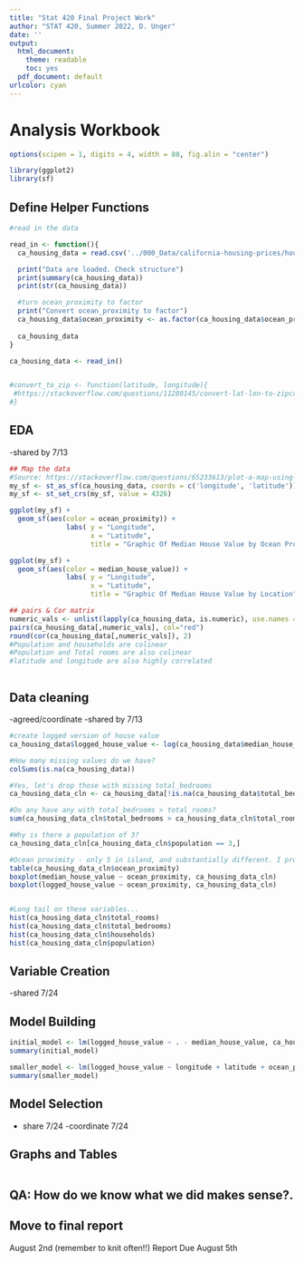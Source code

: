 ```yaml
---
title: "Stat 420 Final Project Work"
author: "STAT 420, Summer 2022, D. Unger"
date: ''
output:
  html_document: 
    theme: readable
    toc: yes  
  pdf_document: default
urlcolor: cyan
---
```


# Analysis Workbook


```r
options(scipen = 1, digits = 4, width = 80, fig.alin = "center")

library(ggplot2)
library(sf)
```


## Define Helper Functions

```r
#read in the data

read_in <- function(){
  ca_housing_data = read.csv('../000_Data/california-housing-prices/housing.csv')

  print("Data are loaded. Check structure")
  print(summary(ca_housing_data))
  print(str(ca_housing_data))

  #turn ocean_proximity to factor
  print("Convert ocean_proximity to factor")
  ca_housing_data$ocean_proximity <- as.factor(ca_housing_data$ocean_proximity)
  
  ca_housing_data
}

ca_housing_data <- read_in()


#convert_to_zip <- function(latitude, longitude){
 #https://stackoverflow.com/questions/11280145/convert-lat-lon-to-zipcode-neighborhood-name
#}

```


## EDA
-shared by 7/13

```r
## Map the data
#Source: https://stackoverflow.com/questions/65233613/plot-a-map-using-lat-and-long-with-r
my_sf <- st_as_sf(ca_housing_data, coords = c('longitude', 'latitude'))
my_sf <- st_set_crs(my_sf, value = 4326)

ggplot(my_sf) + 
  geom_sf(aes(color = ocean_proximity)) +
              labs( y = "Longitude", 
                    x = "Latitude",
                    title = "Graphic Of Median House Value by Ocean Proximity")

ggplot(my_sf) + 
  geom_sf(aes(color = median_house_value)) +
              labs( y = "Longitude", 
                    x = "Latitude",
                    title = "Graphic Of Median House Value by Location")

## pairs & Cor matrix
numeric_vals <- unlist(lapply(ca_housing_data, is.numeric), use.names = FALSE)  
pairs(ca_housing_data[,numeric_vals], col="red")
round(cor(ca_housing_data[,numeric_vals]), 2)
#Population and households are colinear
#Population and Total rooms are also colinear
#latitude and longitude are also highly correlated



```


## Data cleaning
-agreed/coordinate
-shared by 7/13

```r

#create logged version of house value
ca_housing_data$logged_house_value <- log(ca_housing_data$median_house_value)

#How many missing values do we have?
colSums(is.na(ca_housing_data))

#Yes, let's drop those with missing total_bedrooms
ca_housing_data_cln <- ca_housing_data[!is.na(ca_housing_data$total_bedrooms),]

#Do any have any with total_bedrooms > total_rooms?
sum(ca_housing_data_cln$total_bedrooms > ca_housing_data_cln$total_rooms)

#Why is there a population of 3?
ca_housing_data_cln[ca_housing_data_cln$population == 3,]

#Ocean proximity - only 5 in island, and substantially different. I propose removing from consideration to avoid overfitting
table(ca_housing_data_cln$ocean_proximity) 
boxplot(median_house_value ~ ocean_proximity, ca_housing_data_cln)
boxplot(logged_house_value ~ ocean_proximity, ca_housing_data_cln)


#Long tail on these variables...
hist(ca_housing_data_cln$total_rooms)
hist(ca_housing_data_cln$total_bedrooms)
hist(ca_housing_data_cln$households)
hist(ca_housing_data_cln$population)
```


## Variable Creation
-shared 7/24

## Model Building
```r
initial_model <- lm(logged_house_value ~ . - median_house_value, ca_housing_data_cln)
summary(initial_model)

smaller_model <- lm(logged_house_value ~ longitude + latitude + ocean_proximity + population, ca_housing_data_cln)
summary(smaller_model)
```


## Model Selection
- share 7/24
-coordinate 7/24

## Graphs and Tables  

```r

```


## QA: How do we know what we did makes sense?.

## Move to final report
August 2nd (remember to knit often!!)
Report Due August 5th
